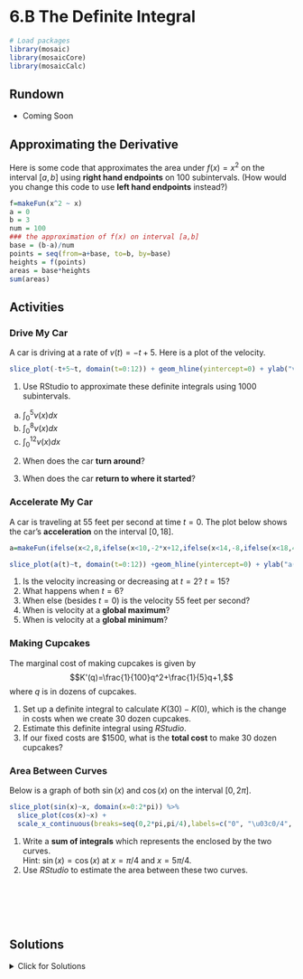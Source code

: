 # 6.B The Definite Integral

```r
# Load packages
library(mosaic)
library(mosaicCore)
library(mosaicCalc)
```

## Rundown

::: {.callout-note title="Learning goals"}

- Coming Soon

:::

## Approximating the Derivative

Here is some code that approximates the area under $f(x)=x^2$ on the interval $[a,b]$ using **right hand endpoints** on 100 subintervals. (How would you change this code to use **left hand endpoints** instead?)

```r
f=makeFun(x^2 ~ x)
a = 0
b = 3
num = 100
### the approximation of f(x) on interval [a,b]
base = (b-a)/num
points = seq(from=a+base, to=b, by=base)
heights = f(points)
areas = base*heights
sum(areas)
```

## Activities

### Drive My Car

A car is driving at a rate of $v(t)=-t+5$. Here is a plot of the velocity.

```r
slice_plot(-t+5~t, domain(t=0:12)) + geom_hline(yintercept=0) + ylab("v(t)")
```

1.  Use RStudio to approximate these definite integrals using 1000 subintervals.

<!-- -->

a.  $\displaystyle{\int_0^5 v(x)dx}$
b.  $\displaystyle{\int_0^8 v(x)dx}$
c.  $\displaystyle{\int_0^{12} v(x)dx}$

<!-- -->

2.  When does the car **turn around**?

3.  When does the car **return to where it started**?

### Accelerate My Car

A car is traveling at 55 feet per second at time $t=0$. The plot below shows the car's **acceleration** on the interval $[0,18]$.

```r
a=makeFun(ifelse(x<2,8,ifelse(x<10,-2*x+12,ifelse(x<14,-8,ifelse(x<18,4*x-64,8))))~x)

slice_plot(a(t)~t, domain(t=0:12)) +geom_hline(yintercept=0) + ylab("a(t)")
```

1.  Is the velocity increasing or decreasing at $t=2$? $t=15$?
2.  What happens when $t=6$?
3.  When else (besides $t=0$) is the velocity 55 feet per second?
4.  When is velocity at a **global maximum**?
5.  When is velocity at a **global minimum**?

### Making Cupcakes

The marginal cost of making cupcakes is given by $$K'(q)=\frac{1}{100}q^2+\frac{1}{5}q+1,$$ where $q$ is in dozens of cupcakes.

1.  Set up a definite integral to calculate $K(30)-K(0)$, which is the change in costs when we create 30 dozen cupcakes.
2.  Estimate this definite integral using *RStudio*.
3.  If our fixed costs are \$1500, what is the **total cost** to make 30 dozen cupcakes?

### Area Between Curves

Below is a graph of both $\sin(x)$ and $\cos(x)$ on the interval $[0,2\pi]$.

```r
slice_plot(sin(x)~x, domain(x=0:2*pi)) %>% 
  slice_plot(cos(x)~x) +
  scale_x_continuous(breaks=seq(0,2*pi,pi/4),labels=c("0", "\u03c0/4", "\u03c0/2", "3\u03c0/4", "\u03c0","5\u03c0/4", "3\u03c0/2", "7\u03c0/2", "2\u03c0"))
```

1.  Write a **sum of integrals** which represents the \emph{area} enclosed by the two curves.\
    Hint: $\sin(x) = \cos(x)$ at $x=\pi/4$ and $x=5\pi/4$.
2.  Use *RStudio* to estimate the area between these two curves.

\
\
\
\

## Solutions

<details>

<summary>Click for Solutions</summary>



### Drive My Car

1.  We approximate these definite integrals using 1000 subintervals.

<!-- -->

a.  $\displaystyle{\int_0^5 v(x)dx}$

```r
f=makeFun(-t+5 ~ t)
a = 0
b = 5
num = 1000
### the approximation of f(x) on interval [a,b]
base = (b-a)/num
points = seq(from=a+base, to=b, by=base)
heights = f(points)
areas = base*heights
sum(areas)
```

b.  $\displaystyle{\int_0^8 v(x)dx}$

```r
f=makeFun(-t+5 ~ t)
a = 0
b = 8
num = 1000
### the approximation of f(x) on interval [a,b]
base = (b-a)/num
points = seq(from=a+base, to=b, by=base)
heights = f(points)
areas = base*heights
sum(areas)
```

c.  $\displaystyle{\int_0^{12} v(x)dx}$

```r
f=makeFun(-t+5 ~ t)
a = 0
b = 12
num = 1000
### the approximation of f(x) on interval [a,b]
base = (b-a)/num
points = seq(from=a+base, to=b, by=base)
heights = f(points)
areas = base*heights
sum(areas)
```

2.  The car turns around at $t=5$. We have $v(t) > 0$ for $t < 5$ and $v(t) < 0$ for $t > 5$.

3.  We must look at the signed area. When is the (positive) area above the $x$-axis equal to the (negative) area below the $x$-axis? This happens at $t=12$. So this is the time that the car returns to where it started.

### Accelerate My Car

*See the class slides for a visual explanation of this problem. Here is a descriptive solution.*

1.  The car's velocity is **increasing** at $t=2$ because acceleration is positive. The car's velocity is **decreasing** at $t=15$ because acceleration is negative

2.  At $t=6$, the acceleration is zero. We accelerate up to this point, and we decelerate after this point. So it is a local maximum for velocity.

3.  The velocity is 55 feet per second at $t=12$ because the area above the $x$-axis (positive acceleration so far) equals the area below the $x$-axis (negative acceleration so far).

4.  The **maximum** velocity occurs at $t=6$? The car accelerates for the first 6 seconds. Then it decelerates for the next 10 seconds (until $t=16$). Then it accelerates again for 2 seconds. However by $t=18$, the total deceleration (area below the $x$-axis) is more than the total acceleration.

5.  The **minimum** velocity occurs at $t=12$. This is when we've seen the most deceleration, and we've decelerated more than we've accelerated.

### Making Cupcakes

The marginal cost of making cupcakes is given by $$K'(q)=\frac{1}{100}q^2+\frac{1}{5}q+1,$$ where $q$ is in dozens of cupcakes.

1.  By the Fundamental Theorem of Calculus, the definite integral that calculates $K(30)-K(0)$ is

$$\int_0^{30} K'(q) dq = \int_0^{30} \left( \frac{1}{100}q^2+\frac{1}{5}q+1 \right) dq 
$$

2.  Here is our *RStudio* estimate.

```r
f=makeFun(1/100 * q^2 + 1/5*q + 1 ~ q)
a = 0
b = 30
num = 100000
### the approximation of f(x) on interval [a,b]
base = (b-a)/num
points = seq(from=a+base, to=b, by=base)
heights = f(points)
areas = base*heights
sum(areas)
```

3.  The total costs are approximate $1500+210$, which is the sum of our fixed costs and our production costs.

### Area Between Curves

1.  The sine curve and the cosine curve intersect when $x=\pi/4$ and $x=5\pi/4$. The cosine curve is above the sine curve on $[0,\pi/4]$. Then the sine curve is on top on $[\pi/4,5\pi/4]$. Then cosine is back on top on $[5\pi/4, 2\pi$. So the area is $$\int_{\pi/4}^{5\pi/4} ( \cos(x) - \sin(x)) dx  + \int_{\pi/4}^{5\pi/4} ( \sin(x) - \cos(x)) dx + \int_{5\pi/4}^{2\pi} ( \cos(x) - \sin(x)) dx.$$

2.  Our *RStudio* estimates for each part are

```r
f=makeFun(cos(x) - sin(x) ~ x)
a = 0
b = pi /4
num = 100000
### the approximation of f(x) on interval [a,b]
base = (b-a)/num
points = seq(from=a+base, to=b, by=base)
heights = f(points)
areas = base*heights
sum(areas)
```

```r
f=makeFun(sin(x) - cos(x) ~ x)
a = pi/4
b = 5* pi /4
num = 100000
### the approximation of f(x) on interval [a,b]
base = (b-a)/num
points = seq(from=a+base, to=b, by=base)
heights = f(points)
areas = base*heights
sum(areas)
```

```r
f=makeFun(cos(x) - sin(x) ~ x)
a = 5*pi/4
b = 2*pi 
num = 100000
### the approximation of f(x) on interval [a,b]
base = (b-a)/num
points = seq(from=a+base, to=b, by=base)
heights = f(points)
areas = base*heights
sum(areas)
```

So our estimate of the area is

```r
0.414 + 2.828 + 2.414
```

</details>

